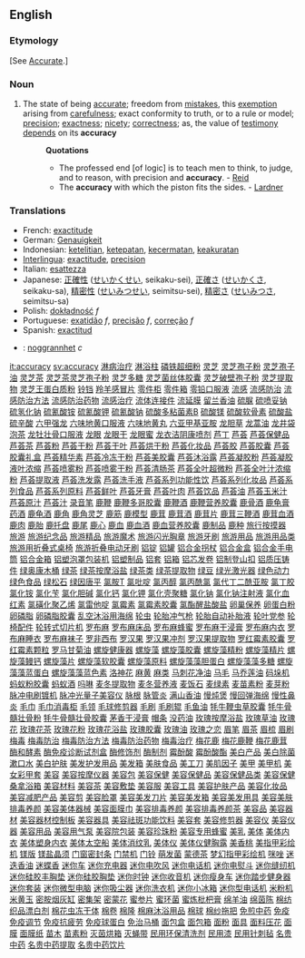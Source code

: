 ==English==
===Etymology===
[See [[Accurate]].]
=== Noun ===
#The state of being [[accurate]]; freedom from [[mistakes]], this [[exemption]] arising from [[carefulness]]; exact conformity to truth, or to a rule or model; [[precision]]; [[exactness]]; [[nicety]]; [[correctness]]; as, the value of [[testimony]] [[depends]] on its '''accuracy'''
#:'''Quotations'''
#:*The professed end [of logic] is to teach men to think, to judge, and to reason, with precision and '''accuracy'''. - [[Reid]]
#:*The '''accuracy''' with which the piston fits the sides. - [[Lardner]]

=== Translations ===
*French: [[exactitude]]
*German: [[Genauigkeit]]
*Indonesian: [[teliti|ketelitian]], [[tepat|ketepatan]], [[cermat|kecermatan]], [[akurat|keakuratan]]
*[[Interlingua]]: [[exactitude]], [[precision]]
*Italian: [[esattezza]]
*Japanese: [[正確性]] ([[せいかくせい]], seikaku-sei), [[正確さ]] ([[せいかくさ]], seikaku-sa), [[精密性]] ([[せいみつせい]], seimitsu-sei), [[精密さ]] ([[せいみつさ]], seimitsu-sa)
*Polish: [[dokładność]] ''f''
*Portuguese: [[exatidão]] ''f'', [[precisão]] ''f'', [[correção]] ''f''
*Spanish: [[exactitud]]
*{{sv}}: [[noggrannhet]] ''c'' 

[[it:accuracy]]
[[sv:accuracy]]
[http://www.999777888.com/jkcy008/001.htm 淋病治疗]
[http://www.999777888.com/jkcy008/002.htm 淋浴柱]
[http://www.999777888.com/jkcy008/003.htm 磷铁超细粉]
[http://www.999777888.com/jkcy008/004.htm 灵芝]
[http://www.999777888.com/jkcy008/005.htm 灵芝孢子粉]
[http://www.999777888.com/jkcy008/006.htm 灵芝孢子油]
[http://www.999777888.com/jkcy008/007.htm 灵芝茶]
[http://www.999777888.com/jkcy008/008.htm 灵芝茶灵芝孢子粉]
[http://www.999777888.com/jkcy008/009.htm 灵芝多糖]
[http://www.999777888.com/jkcy008/010.htm 灵芝菌丝体胶囊]
[http://www.999777888.com/jkcy008/011.htm 灵芝破壁孢子粉]
[http://www.999777888.com/jkcy008/012.htm 灵芝提取物]
[http://www.999777888.com/jkcy008/013.htm 灵芝王蛋白质粉]
[http://www.999777888.com/jkcy008/014.htm 铃铛]
[http://www.999777888.com/jkcy008/015.htm 羚羊感冒片]
[http://www.999777888.com/jkcy008/016.htm 零件柜]
[http://www.999777888.com/jkcy008/017.htm 零件箱]
[http://www.999777888.com/jkcy008/018.htm 零铅口服液]
[http://www.999777888.com/jkcy008/019.htm 流感]
[http://www.999777888.com/jkcy008/020.htm 流感防治]
[http://www.999777888.com/jkcy008/021.htm 流感防治方法]
[http://www.999777888.com/jkcy008/022.htm 流感防治药物]
[http://www.999777888.com/jkcy008/023.htm 流感治疗]
[http://www.999777888.com/jkcy008/024.htm 流体连接件]
[http://www.999777888.com/jkcy008/025.htm 流延膜]
[http://www.999777888.com/jkcy008/026.htm 留兰香油]
[http://www.999777888.com/jkcy008/027.htm 硫脲]
[http://www.999777888.com/jkcy008/028.htm 硫喷妥钠]
[http://www.999777888.com/jkcy008/029.htm 硫氢化钠]
[http://www.999777888.com/jkcy008/030.htm 硫氰酸铵]
[http://www.999777888.com/jkcy008/031.htm 硫氰酸钾]
[http://www.999777888.com/jkcy008/032.htm 硫氰酸钠]
[http://www.999777888.com/jkcy008/033.htm 硫酸多粘菌素B]
[http://www.999777888.com/jkcy008/034.htm 硫酸镁]
[http://www.999777888.com/jkcy008/035.htm 硫酸软骨素]
[http://www.999777888.com/jkcy008/036.htm 硫酸盐]
[http://www.999777888.com/jkcy008/037.htm 硫辛酸]
[http://www.999777888.com/jkcy008/038.htm 六甲强龙]
[http://www.999777888.com/jkcy008/039.htm 六味地黄口服液]
[http://www.999777888.com/jkcy008/040.htm 六味地黄丸]
[http://www.999777888.com/jkcy008/041.htm 六亚甲基亚胺]
[http://www.999777888.com/jkcy008/042.htm 龙胆草]
[http://www.999777888.com/jkcy008/043.htm 龙蒿油]
[http://www.999777888.com/jkcy008/044.htm 龙井袋泡茶]
[http://www.999777888.com/jkcy008/045.htm 龙牡壮骨口服液]
[http://www.999777888.com/jkcy008/046.htm 龙眼]
[http://www.999777888.com/jkcy008/047.htm 龙眼干]
[http://www.999777888.com/jkcy008/048.htm 龙眼蜜]
[http://www.999777888.com/jkcy008/049.htm 龙衣洁阴康喷剂]
[http://www.999777888.com/jkcy008/050.htm 芦丁]
[http://www.999777888.com/jkcy008/051.htm 芦荟]
[http://www.999777888.com/jkcy008/052.htm 芦荟保健品]
[http://www.999777888.com/jkcy008/053.htm 芦荟茶]
[http://www.999777888.com/jkcy008/054.htm 芦荟粉]
[http://www.999777888.com/jkcy008/055.htm 芦荟干粉]
[http://www.999777888.com/jkcy008/056.htm 芦荟干叶]
[http://www.999777888.com/jkcy008/057.htm 芦荟烘干粉]
[http://www.999777888.com/jkcy008/058.htm 芦荟化妆品]
[http://www.999777888.com/jkcy008/059.htm 芦荟胶]
[http://www.999777888.com/jkcy008/060.htm 芦荟胶囊]
[http://www.999777888.com/jkcy008/061.htm 芦荟胶囊礼盒]
[http://www.999777888.com/jkcy008/062.htm 芦荟精华素]
[http://www.999777888.com/jkcy008/063.htm 芦荟冷冻干粉]
[http://www.999777888.com/jkcy008/064.htm 芦荟美胶囊]
[http://www.999777888.com/jkcy008/065.htm 芦荟沐浴露]
[http://www.999777888.com/jkcy008/066.htm 芦荟凝胶粉]
[http://www.999777888.com/jkcy008/067.htm 芦荟凝胶液叶浓缩]
[http://www.999777888.com/jkcy008/068.htm 芦荟喷雾粉]
[http://www.999777888.com/jkcy008/069.htm 芦荟喷雾干粉]
[http://www.999777888.com/jkcy008/070.htm 芦荟清肠茶]
[http://www.999777888.com/jkcy008/071.htm 芦荟全叶超微粉]
[http://www.999777888.com/jkcy008/072.htm 芦荟全叶汁浓缩粉]
[http://www.999777888.com/jkcy008/073.htm 芦荟提取液]
[http://www.999777888.com/jkcy008/074.htm 芦荟洗发露]
[http://www.999777888.com/jkcy008/075.htm 芦荟洗手液]
[http://www.999777888.com/jkcy008/076.htm 芦荟系列功能性饮]
[http://www.999777888.com/jkcy008/077.htm 芦荟系列化妆品]
[http://www.999777888.com/jkcy008/078.htm 芦荟系列食品]
[http://www.999777888.com/jkcy008/079.htm 芦荟系列原料]
[http://www.999777888.com/jkcy008/080.htm 芦荟鲜叶]
[http://www.999777888.com/jkcy008/081.htm 芦荟牙膏]
[http://www.999777888.com/jkcy008/082.htm 芦荟叶肉]
[http://www.999777888.com/jkcy008/083.htm 芦荟饮品]
[http://www.999777888.com/jkcy008/084.htm 芦荟油]
[http://www.999777888.com/jkcy008/085.htm 芦荟玉米汁]
[http://www.999777888.com/jkcy008/086.htm 芦荟原汁]
[http://www.999777888.com/jkcy008/087.htm 芦荟汁]
[http://www.999777888.com/jkcy008/088.htm 录音笔]
[http://www.999777888.com/jkcy008/089.htm 鹿鞭]
[http://www.999777888.com/jkcy008/090.htm 鹿鞭多哥胶囊]
[http://www.999777888.com/jkcy008/091.htm 鹿鞭酒]
[http://www.999777888.com/jkcy008/092.htm 鹿鞭营养胶囊]
[http://www.999777888.com/jkcy008/093.htm 鹿骨酒]
[http://www.999777888.com/jkcy008/094.htm 鹿龟膏药酒]
[http://www.999777888.com/jkcy008/095.htm 鹿龟酒]
[http://www.999777888.com/jkcy008/096.htm 鹿角]
[http://www.999777888.com/jkcy008/097.htm 鹿角灵芝]
[http://www.999777888.com/jkcy008/098.htm 鹿筋]
[http://www.999777888.com/jkcy008/099.htm 鹿模型]
[http://www.999777888.com/jkcy008/100.htm 鹿茸]
[http://www.999777888.com/jkcy008/101.htm 鹿茸酒]
[http://www.999777888.com/jkcy008/102.htm 鹿茸片]
[http://www.999777888.com/jkcy008/103.htm 鹿茸三鞭酒]
[http://www.999777888.com/jkcy008/104.htm 鹿茸血酒]
[http://www.999777888.com/jkcy008/105.htm 鹿肉]
[http://www.999777888.com/jkcy008/106.htm 鹿胎]
[http://www.999777888.com/jkcy008/107.htm 鹿托盘]
[http://www.999777888.com/jkcy008/108.htm 鹿尾]
[http://www.999777888.com/jkcy008/109.htm 鹿心]
[http://www.999777888.com/jkcy008/110.htm 鹿血]
[http://www.999777888.com/jkcy008/111.htm 鹿血酒]
[http://www.999777888.com/jkcy008/112.htm 鹿血营养胶囊]
[http://www.999777888.com/jkcy008/113.htm 鹿制品]
[http://www.999777888.com/jkcy008/114.htm 鹿种]
[http://www.999777888.com/jkcy008/115.htm 旅行按摸器]
[http://www.999777888.com/jkcy008/116.htm 旅游]
[http://www.999777888.com/jkcy008/117.htm 旅游纪念品]
[http://www.999777888.com/jkcy008/118.htm 旅游精品]
[http://www.999777888.com/jkcy008/119.htm 旅游魔术]
[http://www.999777888.com/jkcy008/120.htm 旅游闪光胸章]
[http://www.999777888.com/jkcy008/121.htm 旅游牙刷]
[http://www.999777888.com/jkcy008/122.htm 旅游用品]
[http://www.999777888.com/jkcy008/123.htm 旅游用品类]
[http://www.999777888.com/jkcy008/124.htm 旅游用折叠式桌椅]
[http://www.999777888.com/jkcy008/125.htm 旅游折叠电动牙刷]
[http://www.999777888.com/jkcy008/126.htm 铝锭]
[http://www.999777888.com/jkcy008/127.htm 铝罐]
[http://www.999777888.com/jkcy008/128.htm 铝合金拐杖]
[http://www.999777888.com/jkcy008/129.htm 铝合金盒]
[http://www.999777888.com/jkcy008/130.htm 铝合金手电筒]
[http://www.999777888.com/jkcy008/131.htm 铝合金箱]
[http://www.999777888.com/jkcy008/132.htm 铝塑泡罩包装机]
[http://www.999777888.com/jkcy008/133.htm 铝塑制品]
[http://www.999777888.com/jkcy008/134.htm 铝套]
[http://www.999777888.com/jkcy008/135.htm 铝箱]
[http://www.999777888.com/jkcy008/136.htm 铝芯发卷]
[http://www.999777888.com/jkcy008/137.htm 铝制登山扣]
[http://www.999777888.com/jkcy008/138.htm 铝质压铸件]
[http://www.999777888.com/jkcy008/139.htm 绿奥康木桶]
[http://www.999777888.com/jkcy008/140.htm 绿茶]
[http://www.999777888.com/jkcy008/141.htm 绿茶按摩浴盐]
[http://www.999777888.com/jkcy008/142.htm 绿茶类]
[http://www.999777888.com/jkcy008/143.htm 绿茶提取物]
[http://www.999777888.com/jkcy008/144.htm 绿豆]
[http://www.999777888.com/jkcy008/145.htm 绿光激光器]
[http://www.999777888.com/jkcy008/146.htm 绿色动力]
[http://www.999777888.com/jkcy008/147.htm 绿色食品]
[http://www.999777888.com/jkcy008/148.htm 绿松石]
[http://www.999777888.com/jkcy008/149.htm 绿因唐平]
[http://www.999777888.com/jkcy008/150.htm 氯胺T]
[http://www.999777888.com/jkcy008/151.htm 氯吡啶]
[http://www.999777888.com/jkcy008/152.htm 氯丙醇]
[http://www.999777888.com/jkcy008/153.htm 氯丙酰氯]
[http://www.999777888.com/jkcy008/154.htm 氯代丁二酰亚胺]
[http://www.999777888.com/jkcy008/155.htm 氯丁胶]
[http://www.999777888.com/jkcy008/156.htm 氯化铵]
[http://www.999777888.com/jkcy008/157.htm 氯化苄]
[http://www.999777888.com/jkcy008/158.htm 氯化胆碱]
[http://www.999777888.com/jkcy008/159.htm 氯化钙]
[http://www.999777888.com/jkcy008/160.htm 氯化钾]
[http://www.999777888.com/jkcy008/161.htm 氯化壳聚糖]
[http://www.999777888.com/jkcy008/162.htm 氯化钠]
[http://www.999777888.com/jkcy008/163.htm 氯化钠注射液]
[http://www.999777888.com/jkcy008/164.htm 氯化血红素]
[http://www.999777888.com/jkcy008/165.htm 氯磺化聚乙烯]
[http://www.999777888.com/jkcy008/166.htm 氯雷他啶]
[http://www.999777888.com/jkcy008/167.htm 氯霉素]
[http://www.999777888.com/jkcy008/168.htm 氯霉素胶囊]
[http://www.999777888.com/jkcy008/169.htm 氯酯醒盐酸盐]
[http://www.999777888.com/jkcy008/170.htm 卵巢保养]
[http://www.999777888.com/jkcy008/171.htm 卵蛋白粉]
[http://www.999777888.com/jkcy008/172.htm 卵磷脂]
[http://www.999777888.com/jkcy008/173.htm 卵磷脂胶囊]
[http://www.999777888.com/jkcy008/174.htm 乱空沐浴用海绵]
[http://www.999777888.com/jkcy008/175.htm 轮虫]
[http://www.999777888.com/jkcy008/176.htm 轮胎冲气枪]
[http://www.999777888.com/jkcy008/177.htm 轮胎自动补胎液]
[http://www.999777888.com/jkcy008/178.htm 轮叶党参]
[http://www.999777888.com/jkcy008/179.htm 轮椅配件]
[http://www.999777888.com/jkcy008/180.htm 轮转式切片机]
[http://www.999777888.com/jkcy008/181.htm 罗布麻]
[http://www.999777888.com/jkcy008/182.htm 罗布麻床品]
[http://www.999777888.com/jkcy008/183.htm 罗布麻蜂蜜]
[http://www.999777888.com/jkcy008/184.htm 罗布麻干浸膏]
[http://www.999777888.com/jkcy008/185.htm 罗布麻内衣]
[http://www.999777888.com/jkcy008/186.htm 罗布麻睡衣]
[http://www.999777888.com/jkcy008/187.htm 罗布麻袜子]
[http://www.999777888.com/jkcy008/188.htm 罗非西布]
[http://www.999777888.com/jkcy008/189.htm 罗汉果]
[http://www.999777888.com/jkcy008/190.htm 罗汉果冲剂]
[http://www.999777888.com/jkcy008/191.htm 罗汉果提取物]
[http://www.999777888.com/jkcy008/192.htm 罗红霉素胶囊]
[http://www.999777888.com/jkcy008/193.htm 罗红霉素颗粒]
[http://www.999777888.com/jkcy008/194.htm 罗马甘菊油]
[http://www.999777888.com/jkcy008/195.htm 螺旋健康器]
[http://www.999777888.com/jkcy008/196.htm 螺旋藻]
[http://www.999777888.com/jkcy008/197.htm 螺旋藻胶囊]
[http://www.999777888.com/jkcy008/198.htm 螺旋藻精粉]
[http://www.999777888.com/jkcy008/199.htm 螺旋藻精片]
[http://www.999777888.com/jkcy008/200.htm 螺旋藻鳗钙]
[http://www.999777888.com/jkcy008/201.htm 螺旋藻片]
[http://www.999777888.com/jkcy008/202.htm 螺旋藻软胶囊]
[http://www.999777888.com/jkcy008/203.htm 螺旋藻原料]
[http://www.999777888.com/jkcy008/204.htm 螺旋藻藻胆蛋白]
[http://www.999777888.com/jkcy008/205.htm 螺旋藻藻多糖]
[http://www.999777888.com/jkcy008/206.htm 螺旋藻藻蓝蛋白]
[http://www.999777888.com/jkcy008/207.htm 螺旋藻藻蓝色素]
[http://www.999777888.com/jkcy008/208.htm 洛神花]
[http://www.999777888.com/jkcy008/209.htm 麻黄]
[http://www.999777888.com/jkcy008/210.htm 麻类]
[http://www.999777888.com/jkcy008/211.htm 马刺花净油]
[http://www.999777888.com/jkcy008/212.htm 马毛]
[http://www.999777888.com/jkcy008/213.htm 马乔莲油]
[http://www.999777888.com/jkcy008/214.htm 码垛机]
[http://www.999777888.com/jkcy008/215.htm 蚂蚁粉胶囊]
[http://www.999777888.com/jkcy008/216.htm 蚂蚁酒]
[http://www.999777888.com/jkcy008/217.htm 吗啉]
[http://www.999777888.com/jkcy008/218.htm 麦冬提取物]
[http://www.999777888.com/jkcy008/219.htm 麦冬营养液]
[http://www.999777888.com/jkcy008/220.htm 麦饭石]
[http://www.999777888.com/jkcy008/221.htm 麦绿素]
[http://www.999777888.com/jkcy008/222.htm 麦苗素粉]
[http://www.999777888.com/jkcy008/223.htm 麦芽粉]
[http://www.999777888.com/jkcy008/224.htm 脉冲电刷镀机]
[http://www.999777888.com/jkcy008/225.htm 脉冲光量子美容仪]
[http://www.999777888.com/jkcy008/226.htm 脉根]
[http://www.999777888.com/jkcy008/227.htm 脉管炎]
[http://www.999777888.com/jkcy008/228.htm 满山香油]
[http://www.999777888.com/jkcy008/229.htm 慢炖煲]
[http://www.999777888.com/jkcy008/230.htm 慢回弹海绵]
[http://www.999777888.com/jkcy008/231.htm 慢性鼻炎]
[http://www.999777888.com/jkcy008/232.htm 毛巾]
[http://www.999777888.com/jkcy008/233.htm 毛巾消毒柜]
[http://www.999777888.com/jkcy008/234.htm 毛领]
[http://www.999777888.com/jkcy008/235.htm 毛球修剪器]
[http://www.999777888.com/jkcy008/236.htm 毛刷]
[http://www.999777888.com/jkcy008/237.htm 毛刷辊]
[http://www.999777888.com/jkcy008/238.htm 毛鱼油]
[http://www.999777888.com/jkcy008/239.htm 牦牛鞭虫草胶囊]
[http://www.999777888.com/jkcy008/240.htm 牦牛骨髓壮骨粉]
[http://www.999777888.com/jkcy008/241.htm 牦牛骨髓壮骨胶囊]
[http://www.999777888.com/jkcy008/242.htm 茅香干浸膏]
[http://www.999777888.com/jkcy008/243.htm 帽条]
[http://www.999777888.com/jkcy008/244.htm 没药油]
[http://www.999777888.com/jkcy008/245.htm 玫瑰按摩浴盐]
[http://www.999777888.com/jkcy008/246.htm 玫瑰草油]
[http://www.999777888.com/jkcy008/247.htm 玫瑰花]
[http://www.999777888.com/jkcy008/248.htm 玫瑰花茶]
[http://www.999777888.com/jkcy008/249.htm 玫瑰花粉]
[http://www.999777888.com/jkcy008/250.htm 玫瑰花浴盐]
[http://www.999777888.com/jkcy008/251.htm 玫瑰胶囊]
[http://www.999777888.com/jkcy008/252.htm 玫瑰油]
[http://www.999777888.com/jkcy008/253.htm 玫瑰之恋]
[http://www.999777888.com/jkcy008/254.htm 眉笔]
[http://www.999777888.com/jkcy008/255.htm 眉茶]
[http://www.999777888.com/jkcy008/256.htm 眉梳]
[http://www.999777888.com/jkcy008/257.htm 眉刷]
[http://www.999777888.com/jkcy008/258.htm 梅毒]
[http://www.999777888.com/jkcy008/259.htm 梅毒防治]
[http://www.999777888.com/jkcy008/260.htm 梅毒防治方法]
[http://www.999777888.com/jkcy008/261.htm 梅毒防治药物]
[http://www.999777888.com/jkcy008/262.htm 梅毒治疗]
[http://www.999777888.com/jkcy008/263.htm 梅花鹿]
[http://www.999777888.com/jkcy008/264.htm 梅花鹿鞭]
[http://www.999777888.com/jkcy008/265.htm 梅花鹿茸]
[http://www.999777888.com/jkcy008/266.htm 酶和酵素]
[http://www.999777888.com/jkcy008/267.htm 酶免疫诊断试剂盒]
[http://www.999777888.com/jkcy008/268.htm 酶修饰剂]
[http://www.999777888.com/jkcy008/269.htm 酶制剂]
[http://www.999777888.com/jkcy008/270.htm 霉酚酸]
[http://www.999777888.com/jkcy008/271.htm 霉酚酸酯]
[http://www.999777888.com/jkcy008/272.htm 美白产品]
[http://www.999777888.com/jkcy008/273.htm 美白除菌漱口水]
[http://www.999777888.com/jkcy008/274.htm 美白护肤]
[http://www.999777888.com/jkcy008/275.htm 美发护发用品]
[http://www.999777888.com/jkcy008/276.htm 美发箱]
[http://www.999777888.com/jkcy008/277.htm 美肤食品]
[http://www.999777888.com/jkcy008/278.htm 美工刀]
[http://www.999777888.com/jkcy008/279.htm 美肌因子]
[http://www.999777888.com/jkcy008/280.htm 美甲]
[http://www.999777888.com/jkcy008/281.htm 美甲机]
[http://www.999777888.com/jkcy008/282.htm 美女彩甲套]
[http://www.999777888.com/jkcy008/283.htm 美容]
[http://www.999777888.com/jkcy008/284.htm 美容按摩仪器]
[http://www.999777888.com/jkcy008/285.htm 美容包]
[http://www.999777888.com/jkcy008/286.htm 美容保健]
[http://www.999777888.com/jkcy008/287.htm 美容保健品]
[http://www.999777888.com/jkcy008/288.htm 美容保健品类]
[http://www.999777888.com/jkcy008/289.htm 美容保健桑拿浴箱]
[http://www.999777888.com/jkcy008/290.htm 美容材料]
[http://www.999777888.com/jkcy008/291.htm 美容茶]
[http://www.999777888.com/jkcy008/292.htm 美容敷垫]
[http://www.999777888.com/jkcy008/293.htm 美容服]
[http://www.999777888.com/jkcy008/294.htm 美容工具]
[http://www.999777888.com/jkcy008/295.htm 美容护肤产品]
[http://www.999777888.com/jkcy008/296.htm 美容化妆品]
[http://www.999777888.com/jkcy008/297.htm 美容减肥产品]
[http://www.999777888.com/jkcy008/298.htm 美容剪]
[http://www.999777888.com/jkcy008/299.htm 美容脸罩]
[http://www.999777888.com/jkcy008/300.htm 美容美发刀片]
[http://www.999777888.com/jkcy008/301.htm 美容美发箱]
[http://www.999777888.com/jkcy008/302.htm 美容美发用具]
[http://www.999777888.com/jkcy008/303.htm 美容美肤排毒养颜]
[http://www.999777888.com/jkcy008/304.htm 美容美体器械]
[http://www.999777888.com/jkcy008/305.htm 美容面膜巾]
[http://www.999777888.com/jkcy008/306.htm 美容排毒养颜]
[http://www.999777888.com/jkcy008/307.htm 美容排毒养颜茶]
[http://www.999777888.com/jkcy008/308.htm 美容品]
[http://www.999777888.com/jkcy008/309.htm 美容器材]
[http://www.999777888.com/jkcy008/310.htm 美容器材控制板]
[http://www.999777888.com/jkcy008/311.htm 美容器具]
[http://www.999777888.com/jkcy008/312.htm 美容祛斑功能饮料]
[http://www.999777888.com/jkcy008/313.htm 美容套]
[http://www.999777888.com/jkcy008/314.htm 美容修剪器]
[http://www.999777888.com/jkcy008/315.htm 美容仪]
[http://www.999777888.com/jkcy008/316.htm 美容仪器]
[http://www.999777888.com/jkcy008/317.htm 美容用品]
[http://www.999777888.com/jkcy008/318.htm 美容用气泵]
[http://www.999777888.com/jkcy008/319.htm 美容院包装]
[http://www.999777888.com/jkcy008/320.htm 美容珍珠粉]
[http://www.999777888.com/jkcy008/321.htm 美容专用蜂蜜]
[http://www.999777888.com/jkcy008/322.htm 美乳]
[http://www.999777888.com/jkcy008/323.htm 美体]
[http://www.999777888.com/jkcy008/324.htm 美体内衣]
[http://www.999777888.com/jkcy008/325.htm 美体塑身内衣]
[http://www.999777888.com/jkcy008/326.htm 美体太空船]
[http://www.999777888.com/jkcy008/327.htm 美体消纹乳]
[http://www.999777888.com/jkcy008/328.htm 美体仪]
[http://www.999777888.com/jkcy008/329.htm 美体仪健胸露]
[http://www.999777888.com/jkcy008/330.htm 美香桃]
[http://www.999777888.com/jkcy008/331.htm 美指甲彩绘机]
[http://www.999777888.com/jkcy008/332.htm 镁版]
[http://www.999777888.com/jkcy008/333.htm 镁盐晶须]
[http://www.999777888.com/jkcy008/334.htm 门窗密封条]
[http://www.999777888.com/jkcy008/335.htm 门禁机]
[http://www.999777888.com/jkcy008/336.htm 门铃]
[http://www.999777888.com/jkcy008/337.htm 萌发菌]
[http://www.999777888.com/jkcy008/338.htm 蒙德茶]
[http://www.999777888.com/jkcy008/339.htm 梦幻指甲彩绘机]
[http://www.999777888.com/jkcy008/340.htm 咪唑]
[http://www.999777888.com/jkcy008/341.htm 迷迭香油]
[http://www.999777888.com/jkcy008/342.htm 迷蝶香]
[http://www.999777888.com/jkcy008/343.htm 迷你车]
[http://www.999777888.com/jkcy008/344.htm 迷你充电器]
[http://www.999777888.com/jkcy008/345.htm 迷你电吹风]
[http://www.999777888.com/jkcy008/346.htm 迷你电话机]
[http://www.999777888.com/jkcy008/347.htm 迷你电熨斗]
[http://www.999777888.com/jkcy008/348.htm 迷你缝纫机]
[http://www.999777888.com/jkcy008/349.htm 迷你硅胶丰胸垫]
[http://www.999777888.com/jkcy008/350.htm 迷你硅胶胸垫]
[http://www.999777888.com/jkcy008/351.htm 迷你时钟]
[http://www.999777888.com/jkcy008/352.htm 迷你收音机]
[http://www.999777888.com/jkcy008/353.htm 迷你瘦身车]
[http://www.999777888.com/jkcy008/354.htm 迷你踏步健身器]
[http://www.999777888.com/jkcy008/355.htm 迷你套装]
[http://www.999777888.com/jkcy008/356.htm 迷你微型电脑]
[http://www.999777888.com/jkcy008/357.htm 迷你吸尘器]
[http://www.999777888.com/jkcy008/358.htm 迷你洗衣机]
[http://www.999777888.com/jkcy008/359.htm 迷你小冰箱]
[http://www.999777888.com/jkcy008/360.htm 迷你型电话机]
[http://www.999777888.com/jkcy008/361.htm 米粉机]
[http://www.999777888.com/jkcy008/362.htm 米黄玉]
[http://www.999777888.com/jkcy008/363.htm 密胺烟灰缸]
[http://www.999777888.com/jkcy008/364.htm 密集架]
[http://www.999777888.com/jkcy008/365.htm 密蒙花]
[http://www.999777888.com/jkcy008/366.htm 蜜参片]
[http://www.999777888.com/jkcy008/367.htm 蜜环菌]
[http://www.999777888.com/jkcy008/368.htm 蜜炼枇杷膏]
[http://www.999777888.com/jkcy008/369.htm 绵羊油]
[http://www.999777888.com/jkcy008/370.htm 绵茵陈]
[http://www.999777888.com/jkcy008/371.htm 棉纺织品漂白剂]
[http://www.999777888.com/jkcy008/372.htm 棉花虫冻干体]
[http://www.999777888.com/jkcy008/373.htm 棉卷]
[http://www.999777888.com/jkcy008/374.htm 棉隆]
[http://www.999777888.com/jkcy008/375.htm 棉麻沐浴用品]
[http://www.999777888.com/jkcy008/376.htm 棉球]
[http://www.999777888.com/jkcy008/377.htm 棉纱拖把]
[http://www.999777888.com/jkcy008/378.htm 免煎中药]
[http://www.999777888.com/jkcy008/379.htm 免疫]
[http://www.999777888.com/jkcy008/380.htm 免疫调节]
[http://www.999777888.com/jkcy008/381.htm 免疫抗疲劳]
[http://www.999777888.com/jkcy008/382.htm 免疫球蛋白]
[http://www.999777888.com/jkcy008/383.htm 免治马桶]
[http://www.999777888.com/jkcy008/384.htm 面包盒]
[http://www.999777888.com/jkcy008/385.htm 面包箱]
[http://www.999777888.com/jkcy008/386.htm 面粉]
[http://www.999777888.com/jkcy008/387.htm 面具]
[http://www.999777888.com/jkcy008/388.htm 面料压花]
[http://www.999777888.com/jkcy008/389.htm 面膜]
[http://www.999777888.com/jkcy008/390.htm 面膜纸]
[http://www.999777888.com/jkcy008/391.htm 苗木]
[http://www.999777888.com/jkcy008/392.htm 苗素粉]
[http://www.999777888.com/jkcy008/393.htm 灭茵烘箱]
[http://www.999777888.com/jkcy008/394.htm 灭蝇带]
[http://www.999777888.com/jkcy008/395.htm 民用环保清洗剂]
[http://www.999777888.com/jkcy008/396.htm 民用漆]
[http://www.999777888.com/jkcy008/397.htm 民用针刺毡]
[http://www.999777888.com/jkcy008/398.htm 名贵中药]
[http://www.999777888.com/jkcy008/399.htm 名贵中药提取]
[http://www.999777888.com/jkcy008/400.htm 名贵中药饮片]